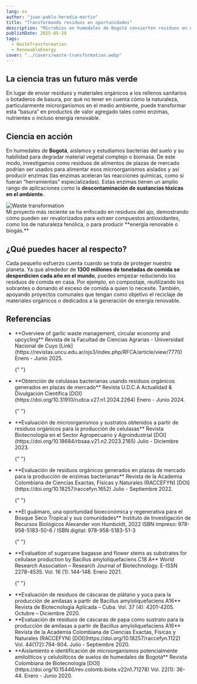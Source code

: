 ```yaml
---
lang: es
author: "juan-pablo-heredia-martin"
title: "Transformando residuos en oportunidades"
description: "Microbios en humedales de Bogotá convierten residuos en enzimas útiles. La ciencia verde puede empezar desde la basura."
publishDate: 2025-05-29
tags:
  - WasteTransformation
  - RenewableEnergy
cover: "../covers/waste-transformation.webp"
---
```



## La ciencia tras un futuro más verde

En lugar de enviar residuos y materiales orgánicos a los rellenos sanitarios o botaderos de basura, por qué no tener en cuenta cómo la naturaleza, particularmente microrganismos en el medio ambiente, puede transformar esta “basura” en productos de valor agregado tales como enzimas, nutrientes o incluso energía renovable.

## Ciencia en acción

En humedales de **Bogotá**, aislamos y estudiamos bacterias del suelo y su habilidad para degradar material vegetal complejo o biomasa. De este modo, investigamos como residuos de alimentos de plazas de mercado podrían ser usados para alimentar esos microorganismos aislados y así producir enzimas (las enzimas aceleran las reacciones químicas, como si fueran “herramientas” especializadas). Estas enzimas tienen un amplio rango de aplicaciones como la **descontaminación de sustancias tóxicas en el ambiente.**

<picture>
  <Image src={Waste} alt="Waste transformation" />
  <figcaption>
    Mi proyecto más reciente se ha enfocado en residuos del ajo, demostrando
    cómo pueden ser revalorizados para extraer compuestos antioxidantes, como
    los de naturaleza fenólica, o para producir **energía renovable o biogás.**
  </figcaption>
</picture>

## ¿Qué puedes hacer al respecto?

Cada pequeño esfuerzo cuenta cuando se trata de proteger nuestro planeta. Ya que alrededor de **1300 millones de toneladas de comida se desperdicien cada año en el mundo**, puedes empezar reduciendo los residuos de comida en casa. Por ejemplo, en compostaje, reutilizando los sobrantes o donando el exceso de comida a quien lo necesite. También, apoyando proyectos comunales que tengan como objetivo el reciclaje de materiales orgánicos o dedicados a la generación de energía renovable.

## Referencias

<ul class="references">
  <li>
    **Overview of garlic waste management, circular economy and upcycling**
    Revista de la Facultad de Ciencias Agrarias - Universidad Nacional de Cuyo
    [Link](https://revistas.uncu.edu.ar/ojs3/index.php/RFCA/article/view/7770)
    Enero - Junio 2025.
  </li>

{" "}
<li>
  **Obtención de celulasas bacterianas usando residuos orgánicos generados en
  plazas de mercado** Revista U.D.C.A Actualidad & Divulgación Científica
  [DOI](https://doi.org/10.31910/rudca.v27.n1.2024.2264) Enero - Junio 2024.
</li>

{" "}
<li>
  **Evaluación de microorganismos y sustratos obtenidos a partir de residuos
  orgánicos para la producción de celulasas** Revista Biotecnología en el Sector
  Agropecuario y Agroindustrial
  [DOI](https://doi.org/10.18684/rbsaa.v21.n2.2023.2165) Julio - Diciembre 2023.
</li>

{" "}
<li>
  **Evaluación de residuos orgánicos generados en plazas de mercado para la
  producción de enzimas bacterianas** Revista de la Academia Colombiana de
  Ciencias Exactas, Físicas y Naturales (RACCEFYN)
  [DOI](https://doi.org/10.18257/raccefyn.1652) Julio - Septiembre 2022.
</li>

{" "}
<li>
  **El guáimaro, una oportunidad bioeconómica y regenerativa para el Bosque Seco
  Tropical y sus comunidades** Instituto de Investigación de Recursos Biológicos
  Alexander von Humboldt, 2022 ISBN impreso: 978-958-5183-50-6 / ISBN digital:
  978-958-5183-51-3
</li>

{" "}
<li>
  **Evaluation of sugarcane bagasse and flower stems as substrates for cellulase
  production by Bacillus amyloliquefaciens C18 A** World Research Association –
  Research Journal of Biotechnology. E-ISSN 2278-4535. Vol. 16 (1): 144-148.
  Enero 2021.
</li>

{" "}
<li>
  **Evaluación de residuos de cáscaras de plátano y yuca para la producción de
  amilasas a partir de Bacillus amyloliquefaciens A16** Revista de Biotecnología
  Aplicada – Cuba. Vol. 37 (4): 4201-4205. Octubre – Diciembre 2020.
</li>

  <li>
    **Evaluación de residuos de cáscaras de papa como sustrato para la producción de amilasas a partir de Bacillus amyloliquefaciens A16**  
    Revista de la Academia Colombiana de Ciencias Exactas, Físicas y Naturales (RACCEFYN)  
    [DOI](https://doi.org/10.18257/raccefyn.1122)  
    Vol. 44(172):794-804. Julio - Septiembre 2020.

  </li>
  <li>
    **Aislamiento e identificación de microorganismos potencialmente amilolíticos y celulolíticos de suelos de humedales de Bogotá**  
    Revista Colombiana de Biotecnología  
    [DOI](https://doi.org/10.15446/rev.colomb.biote.v22n1.71278)  
    Vol. 22(1): 36-44. Enero - Junio 2020.
  </li>
</ul>
